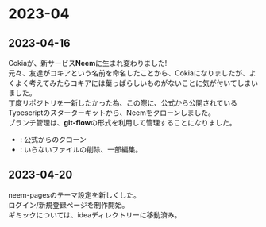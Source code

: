 
# 2023-04

## 2023-04-16
Cokiaが、新サービス**Neem**に生まれ変わりました!  
元々、友達がコキアという名前を命名したことから、Cokiaになりましたが、よくよく考えてみたらコキアには葉っぱらしいものがないことに気が付いてしまいました。  
丁度リポジトリを一新したかった為、この際に、公式から公開されているTypescriptのスターターキットから、Neemをクローンしました。  
ブランチ管理は、**git-flow**の形式を利用して管理することになりました。
 - <CommitLink id="48f0a49" platform="web" />: 公式からのクローン
 - <CommitLink id="fcb470e" platform="web" />: いらないファイルの削除、一部編集。

## 2023-04-20
neem-pagesのテーマ設定を新しくした。  
ログイン/新規登録ページを制作開始。  
ギミックについては、ideaディレクトリーに移動済み。